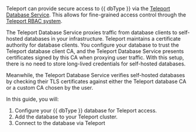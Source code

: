 Teleport can provide secure access to {{ dbType }} via the [Teleport Database
Service](../../database-access/introduction.mdx). This allows for fine-grained
access control through the [Teleport RBAC
system](../../database-access/rbac.mdx).

The Teleport Database Service proxies traffic from database clients to
self-hosted databases in your infrastructure. Teleport maintains a certificate
authority for database clients. You configure your database to trust the
Teleport database client CA, and the Teleport Database Service presents
certificates signed by this CA when proxying user traffic. With this setup,
there is no need to store long-lived credentials for self-hosted databases.

Meanwhile, the Teleport Database Service verifies self-hosted databases by
checking their TLS certificates against either the Teleport database CA or a
custom CA chosen by the user.

In this guide, you will:

1. Configure your {{ dbType }} database for Teleport access.
1. Add the database to your Teleport cluster.
1. Connect to the database via Teleport

